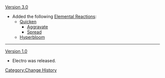 [[Version 3.0]]
* Added the following [[Elemental Reactions]]:
** [[Quicken]]
*** [[Aggravate]]
*** [[Spread]]
** [[Hyperbloom]]
----
[[Version 1.0]]
* Electro was released.
<noinclude>[[Category:Change History]]</noinclude>